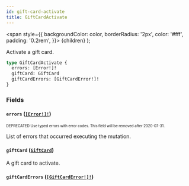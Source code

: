 ```yaml
---
id: gift-card-activate
title: GiftCardActivate
---
```


<span
style={{
      backgroundColor: color,
      borderRadius: '2px',
      color: '#fff',
      padding: '0.2rem',
    }}>
{children}
</span>
);

Activate a gift card.

```graphql
type GiftCardActivate {
  errors: [Error!]!
  giftCard: GiftCard
  giftCardErrors: [GiftCardError!]!
}
```

### Fields

#### `errors` ([`[Error!]!`](/api-reference/objects/error.mdx))

<sub><sup><Tag color="#ffba00">DEPRECATED</Tag> Use typed errors with error codes. This field will be removed after 2020-07-31.</sup></sub>

List of errors that occurred executing the mutation.

#### `giftCard` ([`GiftCard`](/api-reference/objects/gift-card.mdx))

A gift card to activate.

#### `giftCardErrors` ([`[GiftCardError!]!`](/api-reference/objects/gift-card-error.mdx))
